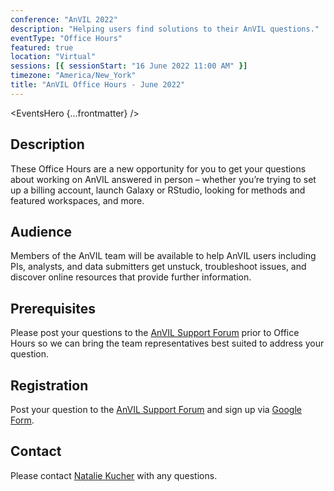 ```yaml
---
conference: "AnVIL 2022"
description: "Helping users find solutions to their AnVIL questions."
eventType: "Office Hours"
featured: true
location: "Virtual"
sessions: [{ sessionStart: "16 June 2022 11:00 AM" }]
timezone: "America/New_York"
title: "AnVIL Office Hours - June 2022"
---
```


<EventsHero {...frontmatter} />

## Description

These Office Hours are a new opportunity for you to get your questions about working on AnVIL answered in person – whether you’re trying to set up a billing account, launch Galaxy or RStudio, looking for methods and featured workspaces, and more.

## Audience

Members of the AnVIL team will be available to help AnVIL users including PIs, analysts, and data submitters get unstuck, troubleshoot issues, and discover online resources that provide further information.

## Prerequisites

Please post your questions to the [AnVIL Support Forum]({anvilHelpURL}/t/anvil-office-hours-16jun2022-11-am-et/125) prior to Office Hours so we can bring the team representatives best suited to address your question.

## Registration

Post your question to the [AnVIL Support Forum]({anvilHelpURL}/t/anvil-office-hours-16jun2022-11-am-et/125) and sign up via [Google Form](https://forms.gle/Yx5cXsPrTnPsJd539).

## Contact

Please contact [Natalie Kucher]({natalieKucher}) with any questions.
